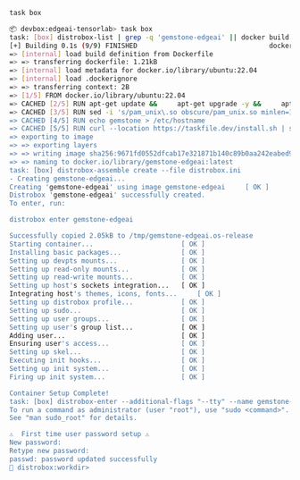 <CodeGroup>

  ```bash Terminal lines
  task box
  ```

  ```bash Output lines
  📦 devbox:edgeai-tensorlab> task box
  task: [box] distrobox-list | grep -q 'gemstone-edgeai' || docker build -f Dockerfile -t gemstone-edgeai:latest .
  [+] Building 0.1s (9/9) FINISHED                                 docker:default
  => [internal] load build definition from Dockerfile                       0.0s
  => => transferring dockerfile: 1.21kB                                     0.0s
  => [internal] load metadata for docker.io/library/ubuntu:22.04            0.0s
  => [internal] load .dockerignore                                          0.0s
  => => transferring context: 2B                                            0.0s
  => [1/5] FROM docker.io/library/ubuntu:22.04                              0.0s
  => CACHED [2/5] RUN apt-get update &&     apt-get upgrade -y &&     apt-  0.0s
  => CACHED [3/5] RUN sed -i 's/pam_unix\.so obscure/pam_unix.so minlen=1   0.0s
  => CACHED [4/5] RUN echo gemstone > /etc/hostname                         0.0s
  => CACHED [5/5] RUN curl --location https://taskfile.dev/install.sh | su  0.0s
  => exporting to image                                                     0.0s
  => => exporting layers                                                    0.0s
  => => writing image sha256:9671fd0552dfcab17e321871b140c89b0aa242eabed98  0.0s
  => => naming to docker.io/library/gemstone-edgeai:latest                  0.0s
  task: [box] distrobox-assemble create --file distrobox.ini
  - Creating gemstone-edgeai...
  Creating 'gemstone-edgeai' using image gemstone-edgeai	 [ OK ]
  Distrobox 'gemstone-edgeai' successfully created.
  To enter, run:

  distrobox enter gemstone-edgeai

  Successfully copied 2.05kB to /tmp/gemstone-edgeai.os-release
  Starting container...                   	 [ OK ]
  Installing basic packages...            	 [ OK ]
  Setting up devpts mounts...             	 [ OK ]
  Setting up read-only mounts...          	 [ OK ]
  Setting up read-write mounts...         	 [ OK ]
  Setting up host's sockets integration...	 [ OK ]
  Integrating host's themes, icons, fonts...	 [ OK ]
  Setting up distrobox profile...         	 [ OK ]
  Setting up sudo...                      	 [ OK ]
  Setting up user groups...               	 [ OK ]
  Setting up user's group list...         	 [ OK ]
  Adding user...                          	 [ OK ]
  Ensuring user's access...               	 [ OK ]
  Setting up skel...                      	 [ OK ]
  Executing init hooks...                 	 [ OK ]
  Setting up init system...               	 [ OK ]
  Firing up init system...                	 [ OK ]

  Container Setup Complete!
  task: [box] distrobox-enter --additional-flags "--tty" --name gemstone-edgeai --no-workdir
  To run a command as administrator (user "root"), use "sudo <command>".
  See "man sudo_root" for details.

  ⚠️  First time user password setup ⚠️ 
  New password: 
  Retype new password: 
  passwd: password updated successfully
  🚀 distrobox:workdir> 
  ```

</CodeGroup>
